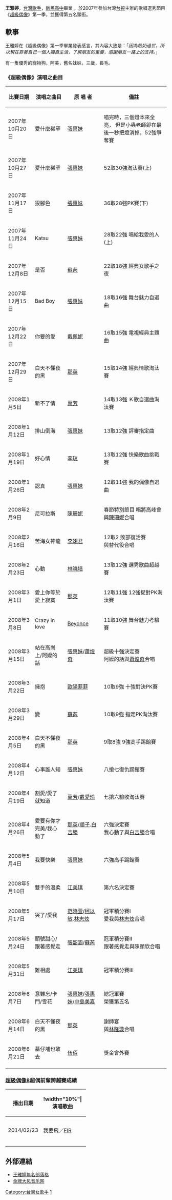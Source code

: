 {{BLP unsourced|time=2021-08-04T06:23:13+00:00}}
{{notability unreferenced|time=2020-12-01}}
{{藝人
| 姓名 = 王雅婷
| 類型 = 女歌手
| 英文名 = 
| 綽號 = 大眼妹、歌唱仙女王雅婷
| 圖片 = Wangyating.jpg
| 圖片尺寸 = 200px
| 圖片簡介 =
| 出生日期 = {{Birth_date_and_age|1987|11|11}}
| 出生地點 = {{TWN}}
| 國籍 = {{ROC}}
| 語言 = [[中華民國國語|國語]]、[[臺灣話|台語]]、[[英語|英語]]
| 教育程度 = [[新民高中|新民高中]]
| 音樂類型 = [[華語流行音樂|華語流行音樂]]
| 職業 = [[學生|學生]]、[[歌手|歌手]]
| 活躍年代 = 2007年至今
| 唱片公司 = [[金牌大風|金牌大風]]
| 經紀公司 = [[金牌大风|Gold Typhoon]]
| 網站 = [http://www.wretch.cc/blog/sing761111yw 雅婷無名部落格]
}}

'''王雅婷'''{{BD|1987年|11月11日|catIdx=W}}，[[台灣|台灣]][[歌手|歌手]]，[[新民高中|新民高中]]畢業 ，於2007年參加台灣[[台視|台視]]主辦的歌唱選秀節目《[[超級偶像|超級偶像]]》第一季，並獲得第五名頭銜。

==軼事==
王雅婷在《超級偶像》第一季畢業發表感言，其內容大致是：「''因為奶奶過世，所以現在靠著自己一個人獨自生活，了解朋友的重要，感謝朋友一路上的支持。''」

有一隻優秀的寵物狗，阿美，舊名妹妹，三歲，長毛。
 
===《超級偶像》演唱之曲目===
{| class="wikitable"
!比賽日期
!演唱之曲目
!原 唱 者
!備註
|-
|2007年10月20日||愛什麼稀罕||[[張惠妹|張惠妹]]||唱完時，三個燈本來全亮，
但是小蟲老師卻在最後一秒把燈消掉，52強爭奪賽
|-
|2007年10月27日||愛什麼稀罕||[[張惠妹|張惠妹]]||52取30強淘汰賽(上)
|-
|2007年11月17日||狠腳色||[[張惠妹|張惠妹]]||36取28強PK賽(下)
|-
|2007年11月24日||Katsu||[[張惠妹|張惠妹]]||28取22強 唱給我愛的人(上)
|-
|2007年12月8日||是否||[[蘇芮|蘇芮]]||22取18強 經典女歌手之夜
|-
|2007年12月15日||Bad Boy||[[張惠妹|張惠妹]]||18取16強 舞台魅力自選曲
|-
|2007年12月22日||你要的愛||[[戴佩妮|戴佩妮]]||16取15強 電視經典主題曲
|-
|2007年12月29日||白天不懂夜的黑||[[那英|那英]]||15取14強 經典情歌淘汰賽
|-
|2008年1月5日||新不了情||[[萬芳|萬芳]]||14取13強 Ｋ歌自選曲淘汰賽
|-
|2008年1月12日||排山倒海||[[張惠妹|張惠妹]]||13取12強 評審指定曲
|-
|2008年1月19日||好心情||[[李玟|李玟]]||13取12強 快樂歌曲挑戰賽
|-
|2008年1月26日||認真||[[張惠妹|張惠妹]]||12取11強 我的偶像自選曲
|-
|2008年2月9日||尼可拉斯||[[陳珊妮|陳珊妮]]||春節特別節目 唱將高峰會<br>與[[陳珊妮|陳珊妮]]合唱
|-
|2008年2月16日||苦海女神龍||[[李翊君|李翊君]]||12取2 敗部復活賽<br>與替代役合唱
|-
|2008年2月23日||心動||[[林曉培|林曉培]]||13取12強 選秀歌曲超越賽
|-
|2008年3月1日||愛上你等於愛上寂寞||[[那英|那英]]||12取11強 12強捉對PK淘汰賽
|-
|2008年3月8日||Crazy in love||[[Beyonce|Beyonce]]||11取10強 舞台魅力考驗賽
|-
|2008年3月15日||站在高崗上/阿嬤的話||[[張惠妹|張惠妹]]/[[蕭煌奇|蕭煌奇]]||超級十強決定賽<br>阿嬤的話與[[蕭煌奇|蕭煌奇]]合唱
|-
|2008年3月22日||擁抱||[[歐陽菲菲|歐陽菲菲]]||10取9強 十強對決PK賽
|-
|2008年3月29日||變||[[蘇芮|蘇芮]]||10取9強 指定PK淘汰賽
|-
|2008年4月5日||白天不懂夜的黑||[[那英|那英]]||9取8強 9強高手踢館賽
|-
|2008年4月12日||心事誰人知||[[張惠妹|張惠妹]]||八搶七復仇踢館賽
|-
|2008年4月19日||割愛/愛了就知道||[[萬芳|萬芳]]/[[戴愛玲|戴愛玲]]||七搶六驗收淘汰賽
|-
|2008年4月26日||愛要有你才完美/我心動了||[[那英|那英]]/[[順子|順子]].[[白吉勝|白吉勝]]||六強決定賽<br>我心動了與[[白吉勝|白吉勝]]合唱
|-
|2008年5月4日||我要快樂||[[張惠妹|張惠妹]]||六強高手踢館賽
|-
|2008年5月10日||雙手的溫柔||[[江美琪|江美琪]]||第六名決定賽
|-
|2008年5月17日||哭了/愛我||[[范曉萱|范曉萱]]/[[柯以敏|柯以敏]].[[林志炫|林志炫]]||冠軍積分賽I<br>愛我與[[林志炫|林志炫]]合唱
|-
|2008年5月24日||頭號甜心/跟著感覺走||[[張韶涵|張韶涵]]/[[蘇芮|蘇芮]]||冠軍積分賽II<br>跟著感覺走與陳頤欣合唱
|-
|2008年5月31日||難相處||[[江美琪|江美琪]]||冠軍積分賽III
|-
|2008年6月7日||意難忘/卡門/雪花||[[張惠妹|張惠妹]]/[[張惠妹|張惠妹]]/[[中島美嘉|中島美嘉]]||總冠軍賽<br>榮獲第五名
|-
|2008年6月14日||白天不懂夜的黑||[[那英|那英]]||謝師宴<br>與[[林隆璇|林隆璇]]合唱
|-
|2008年6月21日||墓仔埔也敢去||[[伍佰|伍佰]]||獎金會外賽
|-
|}

===[[超級偶像8|超級偶像8]]超偶前輩跨越賽成績===

{|class="wikitable" width="50%"
!width="10%"|播出日期||!width="10%"|演唱歌曲||!width="1%"|分數||!width="15%"|備註
|-
|2014/02/23||我要飛／[[FIR|FIR]]||85分,PK陳佳綺（91分）.敗||鬥牛積分淘汰賽
|-
|}

== 外部連結 ==
*[https://web.archive.org/web/20100307190427/http://www.wretch.cc/blog/sing761111 王雅婷無名部落格]
*[https://web.archive.org/web/20100306022627/http://www.gold-typhoon.com.tw/forum/viewforum.php?f=34 金牌大风音乐网]

{{start box}}
{{succession box|無|[[BabyFace|BabyFace]]|[[超級偶像|超級偶像]][[第五名|第五名]]|2007年10月27日-2008年6月21日}}
{{end box}}
{{超偶幫}}

[[Category:台灣女歌手|Category:台灣女歌手]]
[[Category:超級偶像|1]]